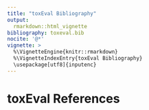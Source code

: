 ```yaml
---
title: "toxEval Bibliography"
output: 
  rmarkdown::html_vignette
bibliography: toxeval.bib
nocite: '@*'
vignette: >
  %\VignetteEngine{knitr::rmarkdown}
  %\VignetteIndexEntry{toxEval Bibliography}
  \usepackage[utf8]{inputenc}
---
```


# toxEval References
